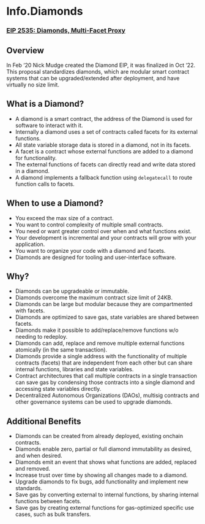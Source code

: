 # Info.Diamonds 

### [**EIP 2535: Diamonds, Multi-Facet Proxy**](https://eips.ethereum.org/EIPS/eip-2535)

## **Overview**
In Feb ‘20 Nick Mudge created the Diamond EIP, it was finalized in Oct ‘22. 
This proposal standardizes diamonds, which are modular smart contract systems that can be upgraded/extended after deployment, and have virtually no size limit. 

## **What is a Diamond?**

- A diamond is a smart contract, the address of the Diamond is used for software to interact with it.
- Internally a diamond uses a set of contracts called facets for its external functions.
- All state variable storage data is stored in a diamond, not in its facets.
- A facet is a contract whose external functions are added to a diamond for functionality.
- The external functions of facets can directly read and write data stored in a diamond.
- A diamond implements a fallback function using `delegatecall` to route function calls to facets.

## **When to use a Diamond?**

- You exceed the max size of a contract.
- You want to control complexity of multiple small contracts.
- You need or want greater control over when and what functions exist.
- Your development is incremental and your contracts will grow with your application.
- You want to organize your code with a diamond and facets.
- Diamonds are designed for tooling and user-interface software.


## **Why?**

- Diamonds can be upgradeable or immutable.
- Diamonds overcome the maximum contract size limit of 24KB.
- Diamonds can be large but modular because they are compartmented with facets.
- Diamonds are optimized to save gas, state variables are shared between facets.
- Diamonds make it possible to add/replace/remove functions w/o needing to redeploy.
- Diamonds can add, replace and remove multiple external functions atomically (in the same transaction).
- Diamonds provide a single address with the functionality of multiple contracts (facets) that are independent from each other but can share internal functions, libraries and state variables.
- Contract architectures that call multiple contracts in a single transaction can save gas by condensing those contracts into a single diamond and accessing state variables directly.
- Decentralized Autonomous Organizations (DAOs), multisig contracts and other governance systems can be used to upgrade diamonds.

## **Additional Benefits**

- Diamonds can be created from already deployed, existing onchain contracts.
- Diamonds enable zero, partial or full diamond immutability as desired, and when desired.
- Diamonds emit an event that shows what functions are added, replaced and removed.
- Increase trust over time by showing all changes made to a diamond.
- Upgrade diamonds to fix bugs, add functionality and implement new standards.
- Save gas by converting external to internal functions, by sharing internal functions between facets.
- Save gas by creating external functions for gas-optimized specific use cases, such as bulk transfers.
